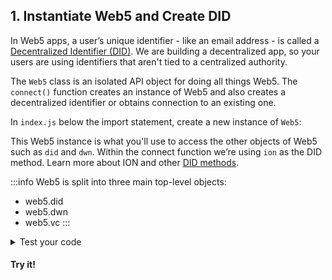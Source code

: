 
<section class="docs-section">

## 1.  Instantiate Web5 and Create DID 

In Web5 apps, a user’s unique identifier - like an email address - is called a [Decentralized Identifier (DID)](/docs/web5/learn/decentralized-identifiers).
We are building a decentralized app, so your users are using identifiers that aren't tied to a centralized authority.

The `Web5` class is an isolated API object for doing all things Web5. The `connect()` function creates an instance of Web5 and also creates a decentralized identifier or obtains connection to an existing one.

In `index.js` below the import statement, create a new instance of `Web5`:
<CodeSnippet functionName="didCreate" />

This Web5 instance is what you'll use to access the other objects of Web5 such as `did` and `dwn`. Within the connect function we’re using `ion` as the DID method. Learn more about ION and other [DID methods](/docs/web5/learn/decentralized-identifiers#methods).

:::info
Web5 is split into three main top-level objects:
- web5.did
- web5.dwn
- web5.vc
:::

<details>
  <summary>Test your code</summary>
  <p>

  Wanna see the DID you just created? 
  
  In <code>index.js</code>, add the following line and save your file:
  ```js
  console.log(aliceDid);
  ```

  Then from the terminal, run:
  ```bash
  node index.js
  ```

  You'll see the newly created DID.
  </p>
</details>

#### Try it!

</section>

